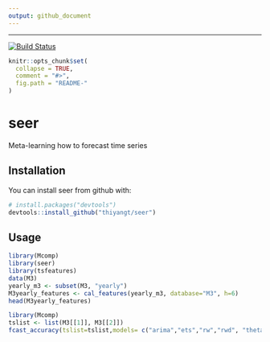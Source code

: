 ```yaml
---
output: github_document
---
```


---
 
[![Build Status](https://travis-ci.org/thiyangt/seer.svg?branch=master)](https://travis-ci.org/thiyangt/seer)
 

```r
knitr::opts_chunk$set(
  collapse = TRUE,
  comment = "#>",
  fig.path = "README-"
)
```

# seer

Meta-learning how to forecast time series

## Installation

You can install seer from github with:

```r
# install.packages("devtools")
devtools::install_github("thiyangt/seer")
```

## Usage

```r
library(Mcomp)
library(seer)
library(tsfeatures)
data(M3)
yearly_m3 <- subset(M3, "yearly")
M3yearly_features <- cal_features(yearly_m3, database="M3", h=6)
head(M3yearly_features)
```

```r
library(Mcomp)
tslist <- list(M3[[1]], M3[[2]])
fcast_accuracy(tslist=tslist,models= c("arima","ets","rw","rwd", "theta", "stlar", "nn", "snaive", "mstl"),database ="M3", cal_MASE, h=6)

```
